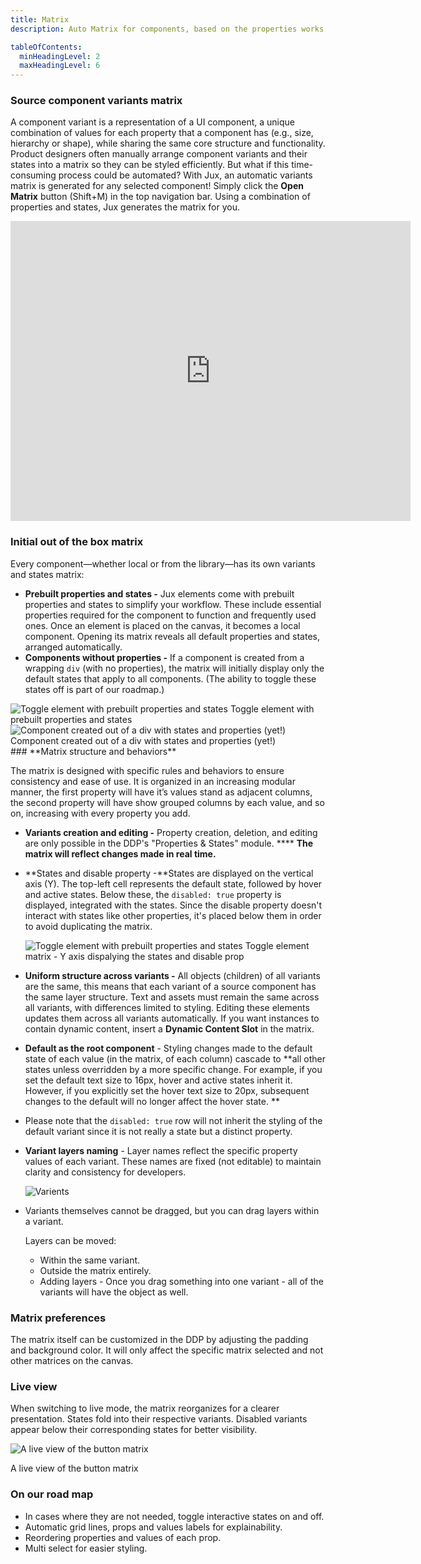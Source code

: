 ```yaml
---
title: Matrix
description: Auto Matrix for components, based on the properties works like magic

tableOfContents:
  minHeadingLevel: 2
  maxHeadingLevel: 6
---
```




### Source component variants matrix

A component variant is a representation of a UI component, a unique combination of values for each property that a component has (e.g., size, hierarchy or shape), while sharing the same core structure and functionality. Product designers often manually arrange component variants and their states into a matrix so they can be styled efficiently. But what if this time-consuming process could be automated?
With Jux, an automatic variants matrix is generated for any selected component! Simply click the **Open Matrix** button (Shift+M) in the top navigation bar. Using a combination of properties and states, Jux generates the matrix for you.

<iframe width="640" height="480" src="https://www.youtube.com/watch?v=95xuNX-JCcs" frameborder="0" allowfullscreen></iframe>

### Initial out of the box matrix

Every component—whether local or from the library—has its own variants and states matrix:

- **Prebuilt properties and states -** Jux elements come with prebuilt properties and states to simplify your workflow. These include essential properties required for the component to function and frequently used ones. Once an element is placed on the canvas, it becomes a local component. Opening its matrix reveals all default properties and states, arranged automatically.
- **Components without properties -**  If a component is created from a wrapping `div` (with no properties), the matrix will initially display only the default states that apply to all components. (The ability to toggle these states off is part of our roadmap.)
<div style={{display: 'flex', flexDirection: 'row', alignItems: 'center', gap: '18px'}}>
    <div style={{display: 'flex', flexDirection: 'column', alignItems: 'center'}}>
        <Image src={toggleMatrix} alt="Toggle element with prebuilt properties and states" />
        Toggle element with prebuilt properties and states
    </div>
    <div style={{display: 'flex', flexDirection: 'column', alignItems: 'center'}}>
        <Image src={divMatrix} alt="Component created out of a div with states and properties (yet!)" />
        Component created out of a div with states and properties (yet!)
    </div>
</div>
### **Matrix structure and behaviors**

The matrix is designed with specific rules and behaviors to ensure consistency and ease of use. It is organized in an increasing modular manner, the first property will have it’s values stand as adjacent columns, the second property will have show grouped columns by each value, and so on, increasing with every property you add. 

- **Variants creation and editing -** Property creation, deletion, and editing are only possible in the DDP's "Properties & States" module. **** **The matrix will reflect changes made in real time.**

- **States and disable property -**States are displayed on the vertical axis (Y). The top-left cell represents the default state, followed by hover and active states. Below these, the `disabled: true` property is displayed, integrated with the states. Since the disable property doesn't interact with states like other properties, it's placed below them in order to avoid duplicating the matrix.
    
    <Image src={toggleMatrix} alt="Toggle element with prebuilt properties and states" />
    Toggle element matrix - Y axis dispalying the states and disable prop
    
- **Uniform structure across variants -** All objects (children) of all variants are the same, this means that each variant of a source component has the same layer structure. Text and assets must remain the same across all variants, with differences limited to styling. Editing these elements updates them across all variants automatically. If you want instances to contain dynamic content, insert a **Dynamic Content Slot** in the matrix.
- **Default as the root component** - Styling changes made to the default state of each value (in the matrix, of each column) cascade to **all other states unless overridden by a more specific change. For example, if you set the default text size to 16px, hover and active states inherit it. However, if you explicitly set the hover text size to 20px, subsequent changes to the default will no longer affect the hover state. 
**
- Please note that the `disabled: true`  row will not inherit the styling of the default variant since it is not really a state but a distinct property.
- **Variant layers naming** -  Layer names reflect the specific property values of each variant. These names are fixed (not editable) to maintain clarity and consistency for developers.
    
    <Image src={variantLayersNaming} alt="Varients" />
    
- Variants themselves cannot be dragged, but you can drag layers within a variant.
    
    Layers can be moved:
    - Within the same variant.
    - Outside the matrix entirely.
    - Adding layers - Once you drag something into one variant - all of the variants will have the object as well.

### Matrix preferences

The matrix itself can be customized in the DDP by adjusting the padding and background color. It will only affect the specific matrix selected and not other matrices on the canvas.

### Live view

When switching to live mode, the matrix reorganizes for a clearer presentation. States fold into their respective variants. Disabled variants appear below their corresponding states for better visibility.

<Image src={liveView} alt="A live view of the button matrix" />

A live view of the button matrix 

### On our road map

- In cases where they are not needed, toggle interactive states on and off.
- Automatic grid lines, props and values labels for explainability.
- Reordering properties and values of each prop.
- Multi select for easier styling.